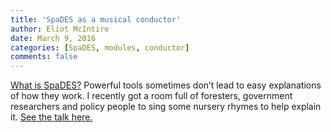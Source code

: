```yaml
---
title: 'SpaDES as a musical conductor'
author: Eliot McIntire
date: March 9, 2016
categories: [SpaDES, modules, conductor]
comments: false
---
```

[What is SpaDES?](https://www.dropbox.com/s/dykatrdiewhlahu/LandWeb%20-%20SpaDES%20presentation%20-%20Nov%2017%2C%202015.pdf?dl=1) Powerful tools sometimes don't lead to easy explanations of how they work. I recently got a room full of foresters, government researchers and policy people to sing some nursery rhymes to help explain it. [See the talk here.](https://www.dropbox.com/s/dykatrdiewhlahu/LandWeb%20-%20SpaDES%20presentation%20-%20Nov%2017%2C%202015.pdf?dl=1)

